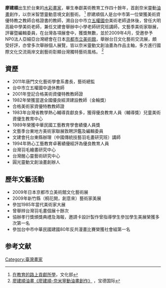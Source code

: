 {{Infobox Artist
|name          = 廖建順
|birthname     = 廖建順-畫家
|image = 廖建順 畫家IMG 4869.JPG
|image_caption = 
|birthdate     = {{birth year and age|1954}}
|location      = {{ROC|臺灣省}}[[台東縣|台東縣]]
|deathplace    = 
|nationality   = {{ROC}}
|field         = 繪畫
|education     = [[東方設計大學#東方工業專科學校時期（1969年～2002年）|東方工專]]美術科
|training      = 
|movement      = 
|works         = 《奈米靈動》（油畫）
|patrons       = 
|influenced by = [[趙無極|趙無極]] [[朱德群|朱德群]]
|influenced    = 
|}}

'''廖建順'''出生於台東的[[水彩画|水彩]][[畫家|畫家]]，畢生奉獻美術教育工作四十餘年，首創奈米靈動[[油畫|油畫]]創作，以奈米智慧靈動意境文創藝術。 
<ref>[http://storytaiwan.tw/Story_Detail_c.aspx?n=BE0A58B8F5E85B8F&s=78A09B504C0A06C2 在教育的路上貢獻所學]，文化部</ref>
廖建順個人是台中市第一位榮獲美術資優特教之教師合格證書的教師，溯自台中市立[[五權國中|五權國中]]美術老師退休後，曾任大明高級中學美術老師，兼任文建會舉辦中小學老師研究班講師，文藝季美術家聯展，評審暨編輯委員，在台灣各項展會中，獲獎無數，並於2009年4月，受邀參予NP0法人亞細亞台灣總會在日本[[京都市立美術館|京都市立美術館]]，舉辦台日文化藝術交流展，頗受好評，亦曾多次舉辦個人展覽，皆以奈米靈動文創油畫為作品主軸，多方進行國際文化交流兩岸文創藝術彰顯台灣獨特藝術風格。
<ref>
[http://www.pode-auction.com/product2.php?pid=50 廖建順油畫《廖建順-奈米寧動油畫創作》] {{Wayback|url=http://www.pode-auction.com/product2.php?pid=50 |date=20141205062419 }}，宝德国际
</ref>

==資歷==

*2011年唐門文化藝術學會系書長，藝術總監
*台中市立五權國中退休教師
*2001年登記合格美術資優特教教師證
*1982年榮獲當選全國優良經濟建設教師（金輪獎）
*合格美術家資優特教教師證
*1983年台灣省教學熱心輔導貢獻良多，獲得優良教育人員（輔導獎）兒童美術資優生教育中心
*1989年榮獲中華民國工藝教育學會績優人員獎
*文藝季台東地方美術家聯展敦聘評鑑及編輯委員
*文建會托台東縣辦理（中國傳統技藝羽毛畫研究班）講師
*1994年熱心工藝教育卓著績優經評為優良教育人員
*台灣羽毛繪畫研究中心
*台灣醒心靈藝術研究中心
*圓光靈動文創油畫創辦人

==歷年文藝活動==

*2009年日本京都市立美術館文化藝術展
*2009年新竹縣（桐花開，創意來）藝術家美展
*參加1985年當代美術家大展
*曾舉辨台灣羽毛畫個展十餘次
*協辦孝行獎頒獎典禮及海報，邀請卡設計製作曾指導學生參加學生美展榮獲多次第一名
*參加台中市中華民國建國80年反共漫畫比賽榮獲社會組第一名

==参考文献==
{{reflist}}

[[Category:臺灣畫家|Category:臺灣畫家]]